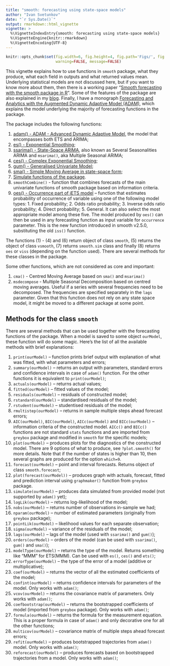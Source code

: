 ```yaml
---
title: "smooth: forecasting using state-space models"
author: "Ivan Svetunkov"
date: "`r Sys.Date()`"
output: rmarkdown::html_vignette
vignette: >
  %\VignetteIndexEntry{smooth: forecasting using state-space models}
  %\VignetteEngine{knitr::rmarkdown}
  %\VignetteEncoding{UTF-8}
---
```


```r
knitr::opts_chunk$set(fig.width=6, fig.height=4, fig.path='Figs/', fig.show='hold',
                      warning=FALSE, message=FALSE)
```

This vignette explains how to use functions in `smooth` package, what they produce, what each field in outputs and what returned values mean. Underlying statistical models are not discussed here, but if you want to know more about them, then there is a working paper "[Smooth forecasting with the smooth package in R](https://doi.org/10.48550/arXiv.2301.01790)". Some of the features of the package are also explained in my [blog](https://openforecast.org/category/r-en/smooth/). Finally, I have a monograph [Forecasting and Analytics with the Augmented Dynamic Adaptive Model (ADAM)](https://openforecast.org/adam/), which explains the model underlying the majority of forecasting functions in the package.

The package includes the following functions:

1. [adam() - ADAM - Advanced Dynamic Adaptive Model](adam.html), the model that encompasses both ETS and ARIMA;
1. [es() - Exponential Smoothing](es.html);
2. [ssarima() - State-Space ARIMA](ssarima.html), also known as Several Seasonalities ARIMA and `msarima()`, aka Multiple Seasonal ARIMA;
3. [ces() - Complex Exponential Smoothing](ces.html);
4. [gum() - Generalised Univariate Model](gum.html);
5. [sma() - Simple Moving Average in state-space form](sma.html);
6. [Simulate functions of the package](simulate.html).
7. `smoothCombine()` - function that combines forecasts of the main univariate functions of smooth package based on information criteria.
8. [oes() - Occurrence part of iETS model](oes.html) -- function that estimates probability of occurrence of variable using one of the following model types: 1. Fixed probability; 2. Odds ratio probability; 3. Inverse odds ratio probability; 4. Direct probability; 5. General. It can also select the most appropriate model among these five. The model produced by `oes()` can then be used in any forecasting function as input variable for `occurrence` parameter. This is the new function introduced in smooth v2.5.0, substituting the old `iss()` function.

The functions (1) - (4) and (6) return object of class `smooth`, (5) returns the object of class `vsmooth`, (7) returns `smooth.sim` class and finally (8) returns `oes` or `viss` (depending on the function used). There are several methods for these classes in the package.

Some other functions, which are not considered as core and important:

1. `cma()` - Centred Moving Average based on `sma()` and `msarima()`
2. `msdecompose` - Multiple Seasonal Decomposition based on centred moving averages. Useful if a series with several frequencies need to be decomposed. The frequencies are specified separately in the `lags` parameter. Given that this function does not rely on any state space model, it might be moved to a different package at some point.

## Methods for the class `smooth`

There are several methods that can be used together with the forecasting functions of the package. When a model is saved to some object `ourModel`, these function will do some magic. Here's the list of all the available methods with brief explanations:

1. `print(ourModel)` -- function prints brief output with explanation of what was fitted, with what parameters and errors;
2. `summary(ourModel)` -- returns an output with parameters, standard errors and confidence intervals in case of `adam()` function. For the other functions it is equivalent to `print(ourModel)`;
3. `actuals(ourModel)` -- returns actual values;
4. `fitted(ourModel)` -- fitted values of the model;
5. `residuals(ourModel)` -- residuals of constructed model;
6. `rstandard(ourModel)` -- standardised residuals of the model;
7. `rstudent(ourModel)` -- studentised residuals of the model;
8. `rmultistep(ourModel)` -- returns in sample multiple steps ahead forecast errors;
9. `AIC(ourModel)`, `BIC(ourModel)`, `AICc(ourModel)` and `BICc(ourModel)` -- information criteria of the constructed model. `AICc()` and `BICc()` functions are not standard `stats` functions and are imported from `greybox` package and modified in `smooth` for the specific models;
10. `plot(ourModel)` -- produces plots for the diagnostics of the constructed model. There are 9 options of what to produce, see `?plot.smooth()` for more details. Note that if the number of states is higher than 10, then several graphs are produced for the option `which=9`.
11. `forecast(ourModel)` -- point and interval forecasts. Returns object of class `smooth.forecast`;
12. `plot(forecast(ourModel))` -- produces graph with actuals, forecast, fitted and prediction interval using `graphmaker()` function from `greybox` package.
13. `simulate(ourModel)` -- produces data simulated from provided model (not supported by `adam()` yet);
14. `logLik(ourModel)` -- returns log-likelihood of the model;
15. `nobs(ourModel)` -- returns number of observations in-sample we had;
16. `nparam(ourModel)` -- number of estimated parameters (originally from `greybox` package);
17. `pointLik(ourModel)` -- likelihood values for each separate observation;
18. `sigma(ourModel)` -- variance of the residuals of the model;
19. `lags(ourModel)` -- lags of the model (used with `ssarima()` and `gum()`);
20. `orders(ourModel)` -- orders of the model (can be used with `ssarima()`, `gum()` and `sma()`);
21. `modelType(ourModel)` -- returns the type of the model. Returns something like "MMM" for ETS(MMM). Can be used with `es()`, `ces()` and `ets()`;
22. `errorType(ourModel)` -- the type of the error of a model (additive or multiplicative);
23. `coef(ourModel)` -- returns the vector of all the estimated coefficients of the model;
24. `confint(ourModel)` -- returns confidence intervals for parameters of the model. Only works with `adam()`;
25. `vcov(ourModel)` -- returns the covariance matrix of parameters. Only works with `adam()`;
26. `coefbootstrap(ourModel)` -- returns the bootstrapped coefficients of model (imported from `greybox` package). Only works with `adam()`;
27. `formula(ourModel)` -- returns the formula for the measurement equation. This is a proper formula in case of `adam()` and only decorative one for all the other functions;
28. `multicov(ourModel)` -- covariance matrix of multiple steps ahead forecast errors;
29. `refit(ourModel)` -- produces bootstrapped trajectories from `adam()` model. Only works with `adam()`;
30. `reforecast(ourModel)` -- produces forecasts based on bootstrapped trajectories from a model. Only works with `adam()`;
